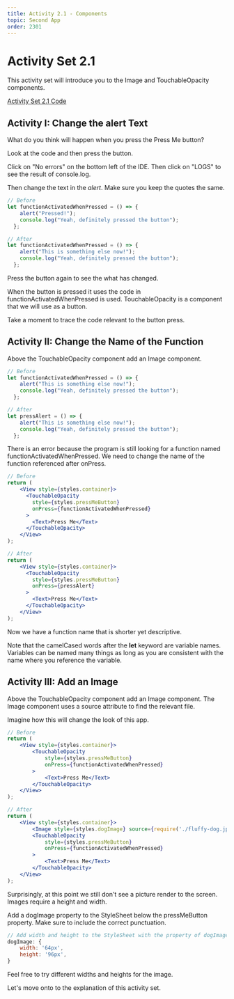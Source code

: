 ```yaml
---
title: Activity 2.1 - Components
topic: Second App
order: 2301
---
```


# Activity Set 2.1

This activity set will introduce you to the Image and TouchableOpacity components.

<a href="https://snack.expo.io/@jeremyjgyoung/activity-set-2.1" target="_blank"  class="mdxLink">Activity Set 2.1 Code</a>

## Activity I: Change the alert Text

What do you think will happen when you press the Press Me button?

Look at the code and then press the button.

Click on "No errors" on the bottom left of the IDE.
Then click on "LOGS" to see the result of console.log.

Then change the text in the *alert*. Make sure you keep the quotes the same.

```jsx
// Before
let functionActivatedWhenPressed = () => {
    alert("Pressed!");
    console.log("Yeah, definitely pressed the button");
  };
```

```jsx
// After
let functionActivatedWhenPressed = () => {
    alert("This is something else now!");
    console.log("Yeah, definitely pressed the button");
  };
```

Press the button again to see the what has changed.

When the button is pressed it uses the code in functionActivatedWhenPressed is used.
TouchableOpacity is a component that we will use as a button.

Take a moment to trace the code relevant to the button press.

## Activity II: Change the Name of the Function

Above the TouchableOpacity component add an Image component.

```jsx
// Before
let functionActivatedWhenPressed = () => {
    alert("This is something else now!");
    console.log("Yeah, definitely pressed the button");
  };
```

```jsx
// After
let pressAlert = () => {
    alert("This is something else now!");
    console.log("Yeah, definitely pressed the button");
  };
```

There is an error because the program is still looking for a function named functionActivatedWhenPressed.
We need to change the name of the function referenced after onPress.

```jsx
// Before
return (
    <View style={styles.container}>
      <TouchableOpacity
        style={styles.pressMeButton}
        onPress={functionActivatedWhenPressed}
      >
        <Text>Press Me</Text>
      </TouchableOpacity>
    </View>
);
```

```jsx
// After
return (
    <View style={styles.container}>
      <TouchableOpacity
        style={styles.pressMeButton}
        onPress={pressAlert}
      >
        <Text>Press Me</Text>
      </TouchableOpacity>
    </View>
);
```

Now we have a function name that is shorter yet descriptive.

Note that the camelCased words after the **let** keyword are variable names.
Variables can be named many things as long as you are consistent with the name where you reference the variable.

## Activity III: Add an Image

Above the TouchableOpacity component add an Image component.
The Image component uses a source attribute to find the relevant file.

Imagine how this will change the look of this app.

```jsx
// Before
return (
    <View style={styles.container}>
        <TouchableOpacity
            style={styles.pressMeButton}
            onPress={functionActivatedWhenPressed}
        >
            <Text>Press Me</Text>
        </TouchableOpacity>
    </View>
);
```

```jsx
// After
return (
    <View style={styles.container}>
        <Image style={styles.dogImage} source={require('./fluffy-dog.jpg')} />
        <TouchableOpacity
            style={styles.pressMeButton}
            onPress={functionActivatedWhenPressed}
        >
            <Text>Press Me</Text>
        </TouchableOpacity>
    </View>
);
```

Surprisingly, at this point we still don't see a picture render to the screen. 
Images require a height and width.

Add a dogImage property to the StyleSheet below the pressMeButton property.
Make sure to include the correct punctuation.

```jsx
// Add width and height to the StyleSheet with the property of dogImage
dogImage: {
    width: '64px',
    height: '96px',
}
```

Feel free to try different widths and heights for the image.

Let's move onto to the explanation of this activity set.
